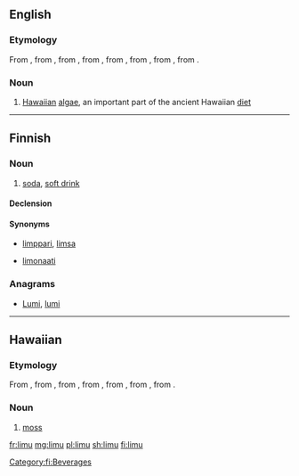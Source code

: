 ==English==

===Etymology===
From {{etyl|haw|en}} {{term|limu|lang=haw}}, from {{etyl|poz-pep-pro|en}} {{m|poz-pep-pro|*rimu}}, from {{etyl|poz-pnp-pro|en}} {{m|poz-pnp-pro|*rimu}}, from {{etyl|poz-pol-pro|en}} {{m|poz-pol-pro|*rimu}}, from {{etyl|poz-oce-pro|en}} {{m|poz-oce-pro|*limut}}, from {{etyl|pqe-pro|en}} {{m|pqe-pro|*limut}}, from {{etyl|poz-cet-pro|en}} {{m|poz-cet-pro|*limut}}, from {{etyl|poz-pro|en}} {{m|poz-pro|*limut}}.

===Noun===
{{en-noun|~}}
{{wikipedia}}
# [[Hawaiian]] [[algae]], an important part of the ancient Hawaiian [[diet]]

----

==Finnish==

===Noun===
{{fi-noun}}

# {{context|colloquial|lang=fi}} [[soda]], [[soft drink]]

====Declension====
{{fi-decl-valo|lim|||u|a}}

====Synonyms====
* {{qualifier|colloquial}} [[limppari]], [[limsa]]
* [[limonaati]]

===Anagrams===
* [[Lumi#Finnish|Lumi]], [[lumi#Finnish|lumi]]

[[Category:fi:Beverages]]

----

==Hawaiian==

===Etymology===
From {{etyl|poz-pep-pro|haw}} {{m|poz-pep-pro|*rimu}}, from {{etyl|poz-pnp-pro|haw}} {{m|poz-pnp-pro|*rimu}}, from {{etyl|poz-pol-pro|haw}} {{m|poz-pol-pro|*rimu}}, from {{etyl|poz-oce-pro|haw}} {{m|poz-oce-pro|*limut}}, from {{etyl|pqe-pro|haw}} {{m|pqe-pro|*limut}}, from {{etyl|poz-cet-pro|haw}} {{m|poz-cet-pro|*limut}}, from {{etyl|poz-pro|haw}} {{m|poz-pro|*limut}}.

===Noun===
{{head|haw|noun}}

# [[moss]] {{gloss|plants of the division Bryophyta}}

[[fr:limu]]
[[mg:limu]]
[[pl:limu]]
[[sh:limu]]
[[fi:limu]]